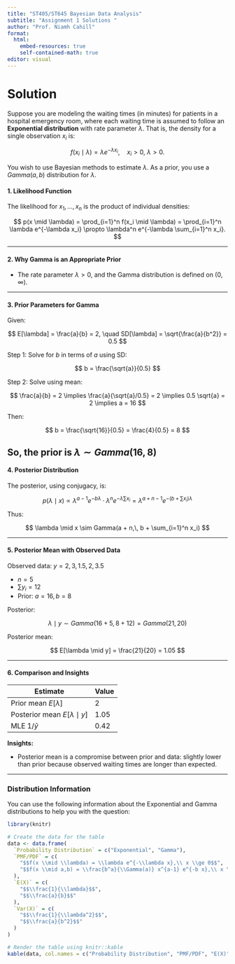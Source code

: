 ```yaml
---
title: "ST405/ST645 Bayesian Data Analysis"
subtitle: "Assignment 1 Solutions "
author: "Prof. Niamh Cahill"
format: 
  html:
    embed-resources: true
    self-contained-math: true
editor: visual
---
```


# Solution 

Suppose you are modeling the waiting times (in minutes) for patients in a hospital emergency room, where each waiting time is assumed to follow an **Exponential distribution** with rate parameter $\lambda$. That is, the density for a single observation $x_i$ is:

$$
f(x_i \mid \lambda) = \lambda e^{-\lambda x_i}, \quad x_i > 0, \ \lambda > 0.
$$

You wish to use Bayesian methods to estimate $\lambda$. As a prior, you use a $Gamma(a, b)$ distribution for $\lambda$.


#### 1. Likelihood Function

The likelihood for $x_1, \dots, x_n$ is the product of individual densities:

$$
p(x \mid \lambda) = \prod_{i=1}^n f(x_i \mid \lambda) = \prod_{i=1}^n \lambda e^{-\lambda x_i} \propto \lambda^n e^{-\lambda \sum_{i=1}^n x_i}.
$$

---

#### 2. Why Gamma is an Appropriate Prior

- The rate parameter $\lambda > 0$, and the Gamma distribution is defined on $(0, \infty)$.  

---

#### 3. Prior Parameters for Gamma

Given:

$$
E[\lambda] = \frac{a}{b} = 2, \quad SD[\lambda] = \sqrt{\frac{a}{b^2}} = 0.5
$$

Step 1: Solve for $b$ in terms of $a$ using SD:

$$
b = \frac{\sqrt{a}}{0.5}
$$

Step 2: Solve using mean:

$$
\frac{a}{b} = 2 \implies \frac{a}{\sqrt{a}/0.5} = 2 \implies 0.5 \sqrt{a} = 2 \implies a = 16
$$

Then:

$$
b = \frac{\sqrt{16}}{0.5} = \frac{4}{0.5} = 8
$$

So, the prior is $\lambda \sim Gamma(16,8)$
---

#### 4. Posterior Distribution

The posterior, using conjugacy, is:

$$
p(\lambda \mid x) \propto \lambda^{a-1} e^{-b\lambda} \cdot \lambda^n e^{-\lambda \sum x_i} = \lambda^{a+n-1} e^{-(b+\sum x_i)\lambda}
$$

Thus:

$$
\lambda \mid x \sim Gamma(a + n,\, b + \sum_{i=1}^n x_i)
$$

---

#### 5. Posterior Mean with Observed Data

Observed data: $y = 2, 3, 1.5, 2, 3.5$

- $n = 5$  
- $\sum y_i = 12$  
- Prior: $a = 16, b = 8$

Posterior:

$$
\lambda \mid y \sim Gamma(16+5, 8+12) = Gamma(21, 20)
$$

Posterior mean:

$$
E[\lambda \mid y] = \frac{21}{20} = 1.05
$$

---

#### 6. Comparison and Insights

| Estimate | Value |
|----------|-------|
| Prior mean $E[\lambda]$ | 2 |
| Posterior mean $E[\lambda \mid y]$ | 1.05 |
| MLE $1/\bar{y}$ | 0.42 |

**Insights:**

- Posterior mean is a compromise between prior and data: slightly lower than prior because observed waiting times are longer than expected.  

---

### **Distribution Information**

You can use the following information about the Exponential and Gamma distributions to help you with the question:

```r
library(knitr)

# Create the data for the table
data <- data.frame(
  `Probability Distribution` = c("Exponential", "Gamma"),
  `PMF/PDF` = c(
    "$$f(x \\mid \\lambda) = \\lambda e^{-\\lambda x},\\ x \\ge 0$$",
    "$$f(x \\mid a,b) = \\frac{b^a}{\\Gamma(a)} x^{a-1} e^{-b x},\\ x \\ge 0$$"
  ),
  `E(X)` = c(
    "$$\\frac{1}{\\lambda}$$",
    "$$\\frac{a}{b}$$"
  ),
  `Var(X)` = c(
    "$$\\frac{1}{\\lambda^2}$$",
    "$$\\frac{a}{b^2}$$"
  )
)

# Render the table using knitr::kable
kable(data, col.names = c("Probability Distribution", "PMF/PDF", "E(X)", "Var(X)"), escape = FALSE)
```

